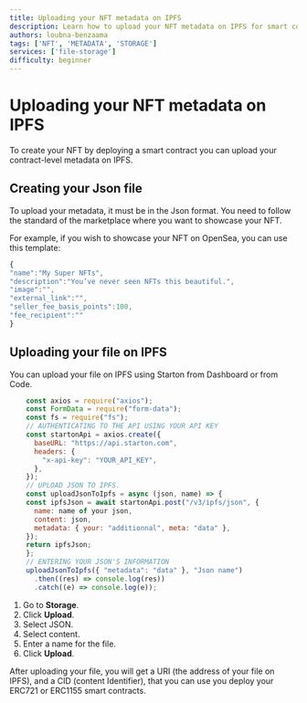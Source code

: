 ```yaml
---
title: Uploading your NFT metadata on IPFS
description: Learn how to upload your NFT metadata on IPFS for smart contract deployment. This guide covers creating a JSON file following marketplace standards and uploading it using Starton, either from Dashboard or Code.
authors: loubna-benzaama
tags: ['NFT', 'METADATA', 'STORAGE']
services: ['file-storage']
difficulty: beginner
---
```



# Uploading your NFT metadata on IPFS

To create your NFT by deploying a smart contract you can upload your contract-level metadata on IPFS.

## Creating your Json file

To upload your metadata, it must be in the Json format. You need to follow the standard of the marketplace where you want to showcase your NFT.

For example, if you wish to showcase your NFT on OpenSea, you can use this template:

```jsx
{
"name":"My Super NFTs",
"description":"You’ve never seen NFTs this beautiful.",
"image":"",
"external_link":"",
"seller_fee_basis_points":100,
"fee_recipient":""
}
```

## Uploading your file on IPFS

You can upload your file on IPFS using Starton from Dashboard or from Code.

<Tabs>
<TabItem value="code" label="From Code">

```jsx showLineNumbers
    const axios = require("axios");
    const FormData = require("form-data");
    const fs = require("fs");
    // AUTHENTICATING TO THE API USING YOUR API KEY
    const startonApi = axios.create({
      baseURL: "https://api.starton.com",
      headers: {
        "x-api-key": "YOUR_API_KEY",
      },
    });
    // UPLOAD JSON TO IPFS.
    const uploadJsonToIpfs = async (json, name) => {
    const ipfsJson = await startonApi.post("/v3/ipfs/json", {
      name: name of your json,
      content: json,
      metadata: { your: "additionnal", meta: "data" },
    });
    return ipfsJson;
    };
    // ENTERING YOUR JSON'S INFORMATION
    uploadJsonToIpfs({ "metadata": "data" }, "Json name")
      .then((res) => console.log(res))
      .catch((e) => console.log(e));

```

</TabItem>
<TabItem value="dashboard" label="From Webapp">

1. Go to **Storage**.
1. Click **Upload**.
1. Select JSON.
1. Select content.
1. Enter a name for the file.
1. Click **Upload**.

</TabItem>
</Tabs>

After uploading your file, you will get a URI (the address of your file on IPFS), and a CID (content Identifier), that you can use you deploy your ERC721 or ERC1155 smart contracts.
